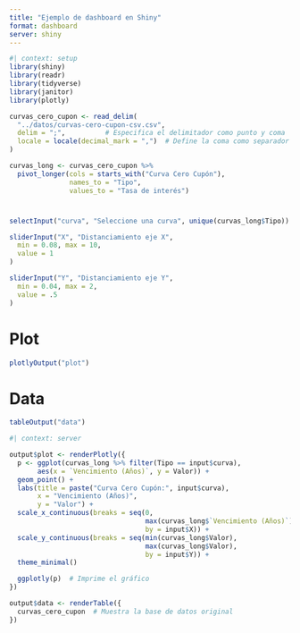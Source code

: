 ```yaml
---
title: "Ejemplo de dashboard en Shiny"
format: dashboard
server: shiny
---
```


```r
#| context: setup
library(shiny)
library(readr)
library(tidyverse)
library(janitor)
library(plotly)

curvas_cero_cupon <- read_delim(
  "../datos/curvas-cero-cupon-csv.csv",
  delim = ";",          # Especifica el delimitador como punto y coma
  locale = locale(decimal_mark = ",")  # Define la coma como separador decimal
)

curvas_long <- curvas_cero_cupon %>%
  pivot_longer(cols = starts_with("Curva Cero Cupón"), 
               names_to = "Tipo", 
               values_to = "Tasa de interés")
```

# {.sidebar}


```r
selectInput("curva", "Seleccione una curva", unique(curvas_long$Tipo))

sliderInput("X", "Distanciamiento eje X",
  min = 0.08, max = 10,
  value = 1
)

sliderInput("Y", "Distanciamiento eje Y",
  min = 0.04, max = 2,
  value = .5
)
```

# Plot

```r
plotlyOutput("plot")
```

# Data

```r
tableOutput("data")
```

```r
#| context: server

output$plot <- renderPlotly({
  p <- ggplot(curvas_long %>% filter(Tipo == input$curva), 
       aes(x = `Vencimiento (Años)`, y = Valor)) + 
  geom_point() + 
  labs(title = paste("Curva Cero Cupón:", input$curva),
       x = "Vencimiento (Años)",
       y = "Valor") +
  scale_x_continuous(breaks = seq(0, 
                                  max(curvas_long$`Vencimiento (Años)`), 
                                  by = input$X)) + 
  scale_y_continuous(breaks = seq(min(curvas_long$Valor), 
                                  max(curvas_long$Valor), 
                                  by = input$Y)) +
  theme_minimal()

  ggplotly(p)  # Imprime el gráfico
})

output$data <- renderTable({
  curvas_cero_cupon  # Muestra la base de datos original
})
```
